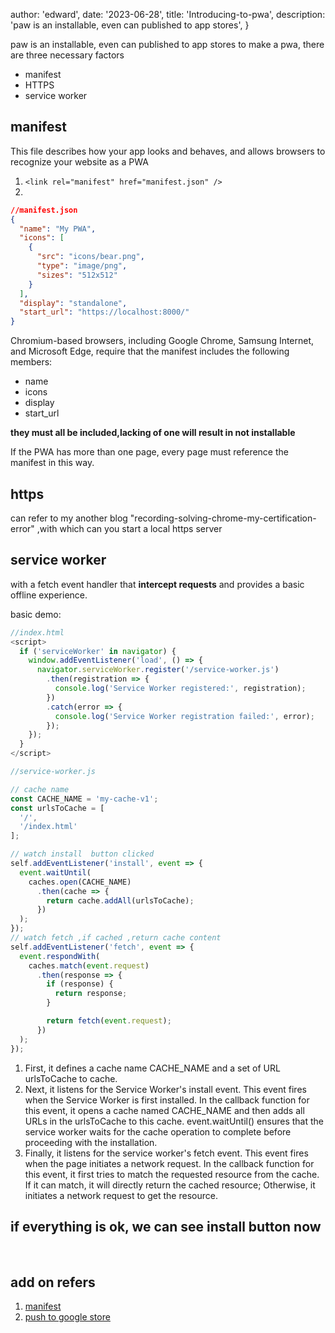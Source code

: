 
  author: 'edward',
  date: '2023-06-28',
  title: 'Introducing-to-pwa',
  description:
    'paw is an installable, even can published to app stores',
}





paw is an installable, even can published to app stores
to make a pwa, there are three necessary factors
  * <CS>manifest</CS>
  * <CS>HTTPS</CS>
  * <CS>service worker</CS> 



## manifest

This file describes how your app looks and behaves, and allows browsers to recognize your website as a PWA

1.  `<link rel="manifest" href="manifest.json" />`
2. 
```json
//manifest.json
{
  "name": "My PWA",
  "icons": [
    {
      "src": "icons/bear.png",
      "type": "image/png",
      "sizes": "512x512"
    }
  ],
  "display": "standalone",
  "start_url": "https://localhost:8000/"
}
```

Chromium-based browsers, including Google Chrome, Samsung Internet, and Microsoft Edge, require that the manifest includes the following members:
  * name
  * icons
  * display
  * start_url

**they must all be included,lacking of one will result in not installable**

If the PWA has more than one page, every page must reference the manifest in this way.

## https

can refer to my another blog "recording-solving-chrome-my-certification-error"
,with which can you start a local https  server

## service worker 

with a fetch event handler that **intercept requests** and provides a basic offline experience.

basic demo:
```js
//index.html
<script>
  if ('serviceWorker' in navigator) {
    window.addEventListener('load', () => {
      navigator.serviceWorker.register('/service-worker.js')
        .then(registration => {
          console.log('Service Worker registered:', registration);
        })
        .catch(error => {
          console.log('Service Worker registration failed:', error);
        });
    });
  }
</script>

//service-worker.js

// cache name 
const CACHE_NAME = 'my-cache-v1';
const urlsToCache = [
  '/',
  '/index.html'
];

// watch install  button clicked
self.addEventListener('install', event => {
  event.waitUntil(
    caches.open(CACHE_NAME)
      .then(cache => {
        return cache.addAll(urlsToCache);
      })
  );
});
// watch fetch ,if cached ,return cache content
self.addEventListener('fetch', event => {
  event.respondWith(
    caches.match(event.request)
      .then(response => {
        if (response) {
          return response;
        }

        return fetch(event.request);
      })
  );
});

```

1. First, it defines a cache name CACHE_NAME and a set of URL urlsToCache to cache.  
2. Next, it listens for the Service Worker's install event. This event fires when the Service Worker is first installed. In the callback function for this event, it opens a cache named CACHE_NAME and then adds all URLs in the urlsToCache to this cache. event.waitUntil() ensures that the service worker waits for the cache operation to complete before proceeding with the installation.  
3. Finally, it listens for the service worker's fetch event. This event fires when the page initiates a network request. In the callback function for this event, it first tries to match the requested resource from the cache. If it can match, it will directly return the cached resource; Otherwise, it initiates a network request to get the resource.

## if everything is ok, we can see install button now
<Image
      src={image1}
      alt=""
      className=""
/>
<Image
  src={image2}
  alt=""
  className=""
/>

## add on refers
1. [manifest](https://developer.mozilla.org/en-US/docs/Web/Manifest)
2. [push to google store](https://chromeos.dev/en/publish/pwa-in-play)

